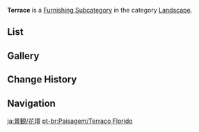 {{Terminology Infobox
|title        = Terrace
|image        = Icon Housing Landscape Terrace.png
|type         = Item Groups
|type2        = Furnishing Subcategories
|type3        = Exterior Furnishings
|type4        = Landscape
}}
'''Terrace''' is a [[Furnishing Subcategory]] in the category [[Landscape]].

==List==
{{Furnishings by Category Table|Landscape Terrace|nocategory=1|version=1}}

==Gallery==
{{Furnishings by Category Gallery|Landscape Terrace}}

==Change History==
{{Change History|1.5}}

==Navigation==
{{Furnishing Navbox|exterior}}

[[Category:Landscape Terrace| ]]

[[ja:景観/花壇]]
[[pt-br:Paisagem/Terraço Florido]]